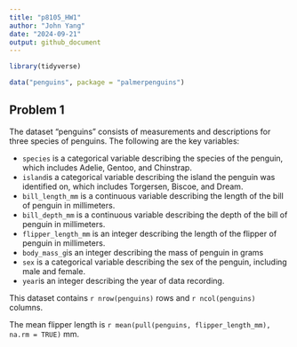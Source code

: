 ```yaml
---
title: "p8105_HW1"
author: "John Yang"
date: "2024-09-21"
output: github_document
---
```


```r
library(tidyverse)
```

```r
data("penguins", package = "palmerpenguins")
```

## Problem 1
The dataset "penguins" consists of measurements and descriptions for three species of penguins. The following are the key variables:

  * `species` is a categorical variable describing the species of the penguin, which includes Adelie, Gentoo, and Chinstrap.
  * `island`is a categorical variable describing the island the penguin was identified on, which includes Torgersen, Biscoe, and Dream.
  * `bill_length_mm` is a continuous variable describing the length of the bill of penguin in millimeters.
  * `bill_depth_mm` is a continuous variable describing the depth of the bill of penguin in millimeters.
  * `flipper_length_mm` is an integer describing the length of the flipper of penguin in millimeters.
  * `body_mass_g`is an integer describing the mass of penguin in grams 
  * `sex` is a categorical variable describing the sex of the penguin, including male and female.
  * `year`is an integer describing the year of data recording.

This dataset contains `r nrow(penguins)` rows and `r ncol(penguins)` columns.

The mean flipper length is `r mean(pull(penguins, flipper_length_mm), na.rm = TRUE)` mm.


